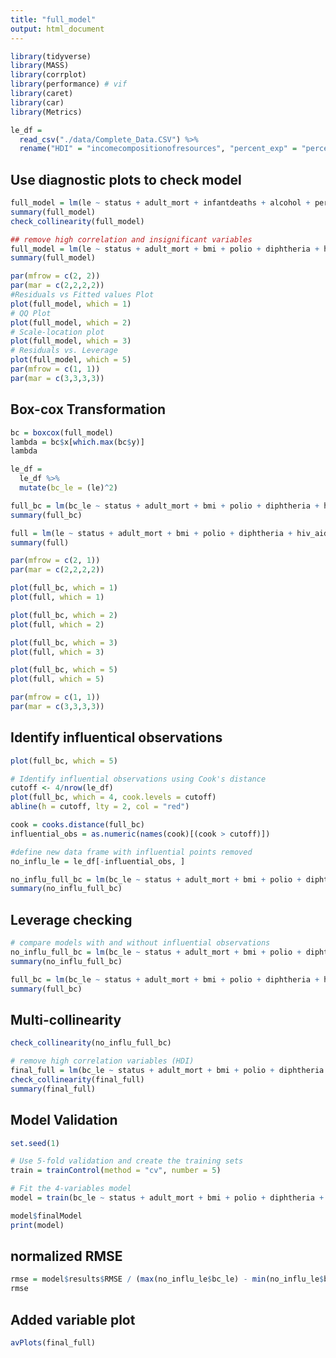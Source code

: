 ```yaml
---
title: "full_model"
output: html_document
---
```


```r
library(tidyverse)
library(MASS)
library(corrplot)
library(performance) # vif
library(caret)
library(car)
library(Metrics)

```


```r
le_df = 
  read_csv("./data/Complete_Data.CSV") %>% 
  rename("HDI" = "incomecompositionofresources", "percent_exp" = "percentageexpenditure", "total_exp" = "totalexpenditure", "le" = "lifeexpectancy", "adult_mort" = "adult_mortality", "thin_1_19" = "thinness1_19years", "thin_5_9" = "thinness5_9years", "under_five" = "under_fivedeaths")
```


## Use diagnostic plots to check model

```r
full_model = lm(le ~ status + adult_mort + infantdeaths + alcohol + percent_exp + hepatitis_b + measles + bmi + under_five + polio + total_exp + diphtheria + hiv_aids + gdp + population + thin_1_19 + thin_5_9 + HDI + schooling, data = le_df)
summary(full_model)
check_collinearity(full_model)

## remove high correlation and insignificant variables
full_model = lm(le ~ status + adult_mort + bmi + polio + diphtheria + hiv_aids + gdp + thin_1_19 + HDI + schooling, data = le_df)
summary(full_model)

par(mfrow = c(2, 2))
par(mar = c(2,2,2,2))
#Residuals vs Fitted values Plot
plot(full_model, which = 1)
# QQ Plot
plot(full_model, which = 2)
# Scale-location plot
plot(full_model, which = 3)
# Residuals vs. Leverage
plot(full_model, which = 5)
par(mfrow = c(1, 1)) 
par(mar = c(3,3,3,3))

```

## Box-cox Transformation
```r
bc = boxcox(full_model)
lambda = bc$x[which.max(bc$y)]
lambda

le_df =
  le_df %>% 
  mutate(bc_le = (le)^2)

full_bc = lm(bc_le ~ status + adult_mort + bmi + polio + diphtheria + hiv_aids + gdp + thin_1_19 + HDI + schooling, data = le_df)
summary(full_bc)

full = lm(le ~ status + adult_mort + bmi + polio + diphtheria + hiv_aids + gdp + thin_1_19 + HDI + schooling, data = le_df)
summary(full)

par(mfrow = c(2, 1))
par(mar = c(2,2,2,2))

plot(full_bc, which = 1)  
plot(full, which = 1)

plot(full_bc, which = 2)  
plot(full, which = 2)

plot(full_bc, which = 3)  
plot(full, which = 3)

plot(full_bc, which = 5)  
plot(full, which = 5)

par(mfrow = c(1, 1)) 
par(mar = c(3,3,3,3))
```

## Identify influentical observations

```r
plot(full_bc, which = 5)

# Identify influential observations using Cook's distance
cutoff <- 4/nrow(le_df)
plot(full_bc, which = 4, cook.levels = cutoff)
abline(h = cutoff, lty = 2, col = "red")

cook = cooks.distance(full_bc)
influential_obs = as.numeric(names(cook)[(cook > cutoff)])

#define new data frame with influential points removed
no_influ_le = le_df[-influential_obs, ]

no_influ_full_bc = lm(bc_le ~ status + adult_mort + bmi + polio + diphtheria + hiv_aids + gdp + thin_1_19 + HDI + schooling, data = no_influ_le)
summary(no_influ_full_bc)
```

## Leverage checking 

```r
# compare models with and without influential observations
no_influ_full_bc = lm(bc_le ~ status + adult_mort + bmi + polio + diphtheria + hiv_aids + gdp + thin_1_19 + HDI + schooling, data = no_influ_le)
summary(no_influ_full_bc)

full_bc = lm(bc_le ~ status + adult_mort + bmi + polio + diphtheria + hiv_aids + gdp + thin_1_19 + HDI + schooling, data = le_df)
summary(full_bc)
```

## Multi-collinearity

```r
check_collinearity(no_influ_full_bc)

# remove high correlation variables (HDI)
final_full = lm(bc_le ~ status + adult_mort + bmi + polio + diphtheria + hiv_aids + gdp + thin_1_19 + schooling, data = no_influ_le)
check_collinearity(final_full)
summary(final_full)
```

## Model Validation

```r
set.seed(1)

# Use 5-fold validation and create the training sets
train = trainControl(method = "cv", number = 5)

# Fit the 4-variables model
model = train(bc_le ~ status + adult_mort + bmi + polio + diphtheria + hiv_aids + gdp + thin_1_19 + schooling, data = no_influ_le, trControl = train, method = 'lm', na.action = na.pass)

model$finalModel
print(model)
```

## normalized RMSE

```r
rmse = model$results$RMSE / (max(no_influ_le$bc_le) - min(no_influ_le$bc_le))
rmse
```


## Added variable plot

```r
avPlots(final_full)
```


